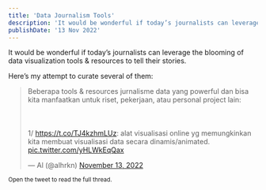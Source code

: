 ```yaml
---
title: 'Data Journalism Tools'
description: 'It would be wonderful if today’s journalists can leverage the blooming of data visualization tools & resources to tell their stories.'
publishDate: '13 Nov 2022'
---
```


It would be wonderful if today’s journalists can leverage the blooming of data visualization tools & resources to tell their stories.

Here’s my attempt to curate several of them:

<blockquote class="twitter-tweet"><p lang="in" dir="ltr">Beberapa tools &amp; resources jurnalisme data yang powerful dan bisa kita manfaatkan untuk riset, pekerjaan, atau personal project lain:<br></br><br></br>1/ <a href="https://t.co/TJ4kzhmLUz">https://t.co/TJ4kzhmLUz</a>: alat visualisasi online yg memungkinkan kita membuat visualisasi data secara dinamis/animated. <a href="https://t.co/yHLWkEqQax">pic.twitter.com/yHLWkEqQax</a></p>&mdash; Al (@alhrkn) <a href="https://twitter.com/alhrkn/status/1591791780688580610?ref_src=twsrc%5Etfw">November 13, 2022</a></blockquote>

<small> Open the tweet to read the full thread.</small>